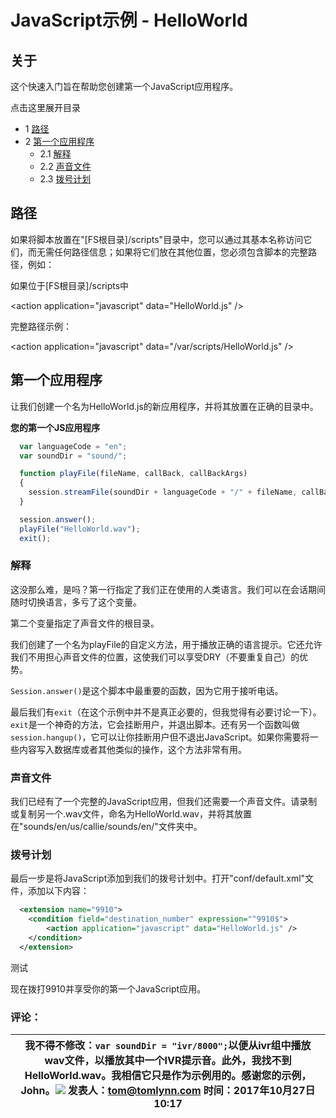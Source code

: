 # JavaScript示例 - HelloWorld

## 关于

这个快速入门旨在帮助您创建第一个JavaScript应用程序。

点击这里展开目录

* 1 [路径](#-freeswitch--javascript-example---helloworld-)
* 2 [第一个应用程序](#first-application)
   * 2.1 [解释](#explanation)
   * 2.2 [声音文件](#-freeswitch--javascript-example---helloworld-)
   * 2.3 [拨号计划](#-freeswitch--javascript-example---helloworld-)

## 路径

如果将脚本放置在"\[FS根目录\]/scripts"目录中，您可以通过其基本名称访问它们，而无需任何路径信息；如果将它们放在其他位置，您必须包含脚本的完整路径，例如：

如果位于\[FS根目录\]/scripts中

&lt;action application="javascript" data="HelloWorld.js" />

完整路径示例：

&lt;action application="javascript" data="/var/scripts/HelloWorld.js" />

## 第一个应用程序

让我们创建一个名为HelloWorld.js的新应用程序，并将其放置在正确的目录中。

**您的第一个JS应用程序**

```js
  var languageCode = "en";
  var soundDir = "sound/";

  function playFile(fileName, callBack, callBackArgs)
  {
    session.streamFile(soundDir + languageCode + "/" + fileName, callBack, callBackArgs);
  }

  session.answer();
  playFile("HelloWorld.wav");
  exit(); 
```

### 解释

这没那么难，是吗？第一行指定了我们正在使用的人类语言。我们可以在会话期间随时切换语言，多亏了这个变量。

第二个变量指定了声音文件的根目录。

我们创建了一个名为playFile的自定义方法，用于播放正确的语言提示。它还允许我们不用担心声音文件的位置，这使我们可以享受DRY（不要重复自己）的优势。

`Session.answer()`是这个脚本中最重要的函数，因为它用于接听电话。

最后我们有`exit`（在这个示例中并不是真正必要的，但我觉得有必要讨论一下）。`exit`是一个神奇的方法，它会挂断用户，并退出脚本。还有另一个函数叫做`session.hangup()`，它可以让你挂断用户但不退出JavaScript。如果你需要将一些内容写入数据库或者其他类似的操作，这个方法非常有用。

### 声音文件

我们已经有了一个完整的JavaScript应用，但我们还需要一个声音文件。请录制或复制另一个.wav文件，命名为HelloWorld.wav，并将其放置在"sounds/en/us/callie/sounds/en/"文件夹中。

### 拨号计划

最后一步是将JavaScript添加到我们的拨号计划中。打开"conf/default.xml"文件，添加以下内容：

```xml
  <extension name="9910">
	<condition field="destination_number" expression="^9910$">
		<action application="javascript" data="HelloWorld.js" /> 
	</condition>
  </extension>
```

测试

现在拨打9910并享受你的第一个JavaScript应用。

### 评论：

| 我不得不修改：`var soundDir = "ivr/8000";`以便从ivr组中播放wav文件，以播放其中一个IVR提示音。此外，我找不到HelloWorld.wav。我相信它只是作为示例用的。感谢您的示例，John。![](/images/icons/contenttypes/comment_16.png) 发表人：tom@tomlynn.com 时间：2017年10月27日10:17 |
| -------------------------------------------------------------------------------------------------------------------------------------------------------------------------------------------------------------------------------------------------------------------------------------------------------------------- |